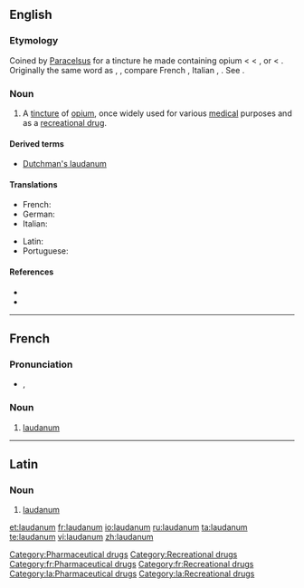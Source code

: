{{also|Laudanum}}
==English==

===Etymology===
Coined by [[w:Paracelsus|Paracelsus]] for a tincture he made containing opium < {{NL.}} < {{etyl|la}} {{term|laudere||to praise|lang=la}}, or {{term|ladanum||a gum resin|lang=la}} < {{etyl|grc}} {{term|sc=polytonic|||tr=ladanon|lang=grc}}. Originally the same word as {{term|ladanum}}, {{term|ladbdanum}}, compare French {{term|laudanum|lang=fr}}, Italian {{term|laudano|lang=it}}, {{term|ladano|lang=it}}. See {{term|ladanum}}.

===Noun===
{{en-noun|-}}

# A [[tincture]] of [[opium]], once widely used for various [[medical]] purposes and as a [[recreational drug]].

====Derived terms====
* [[Dutchman's laudanum]]

====Translations====
{{trans-top|the tincture of opium once widely used}}
* French: {{t+|fr|laudanum|m}}
* German: {{t-|de|Laudanum|n}}
* Italian: {{t-|it|laudano|m}}
{{trans-mid}}
* Latin: {{t-|la|laudanum}}
* Portuguese: {{t-|pt|láudano|m}}
{{trans-bottom}}

====References====
* {{R:1913}}
* {{R:Online Etymology Dictionary}}

[[Category:Pharmaceutical drugs]]
[[Category:Recreational drugs]]

----

==French==

===Pronunciation===
* {{IPA|/lɔ.da.nɔm/|lang=fr}}, {{SAMPA|/lO.da.nOm/}}

===Noun===
{{infl|fr|noun}}

# [[#English|laudanum]]

[[Category:fr:Pharmaceutical drugs]]
[[Category:fr:Recreational drugs]]

----

==Latin==

===Noun===
{{infl|la|noun}}

# [[#English|laudanum]]

[[Category:la:Pharmaceutical drugs]]
[[Category:la:Recreational drugs]]

[[et:laudanum]]
[[fr:laudanum]]
[[io:laudanum]]
[[ru:laudanum]]
[[ta:laudanum]]
[[te:laudanum]]
[[vi:laudanum]]
[[zh:laudanum]]